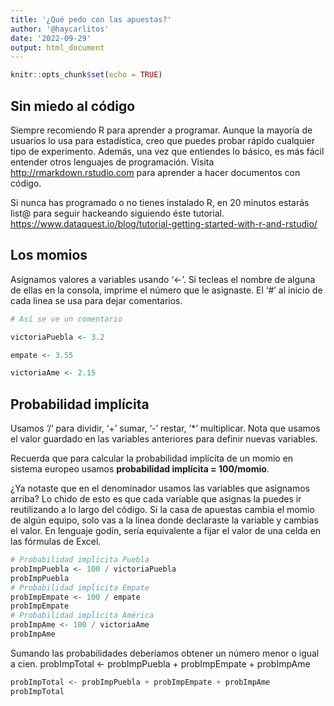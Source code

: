 ```yaml
---
title: '¿Qué pedo con las apuestas?'
author: '@haycarlitos'
date: '2022-09-29'
output: html_document
---
```


```r
knitr::opts_chunk$set(echo = TRUE)
```

## Sin miedo al código

Siempre recomiendo R para aprender a programar. Aunque la mayoría de usuarios lo usa para estadística, creo que puedes probar rápido cualquier tipo de experimento. Además, una vez que entiendes lo básico, es más fácil entender otros lenguajes de programación. Visita <http://rmarkdown.rstudio.com> para aprender a hacer documentos con código. 

Si nunca has programado o no tienes instalado R, en 20 minutos estarás list@ para seguir hackeando siguiendo éste tutorial. <https://www.dataquest.io/blog/tutorial-getting-started-with-r-and-rstudio/>

## Los momios

Asignamos valores a variables usando '<-'. Si tecleas el nombre de alguna de ellas en la consola, imprime el número que le
asignaste. El '#' al inicio de cada linea se usa para dejar comentarios.

```r
# Así se ve un comentario

victoriaPuebla <- 3.2 

empate <- 3.55

victoriaAme <- 2.15 
```

## Probabilidad implícita

Usamos '/' para dividir, '+' sumar, '-' restar, '*' multiplicar. Nota que usamos el valor guardado en las variables anteriores para definir nuevas variables. 

Recuerda que para calcular la probabilidad implícita de un momio en sistema europeo usamos 
**probabilidad implícita = 100/momio**.

¿Ya notaste que en el denominador usamos las variables que asignamos arriba? Lo chido de esto es que cada variable
que asignas la puedes ir reutilizando a lo largo del código. Si la casa de apuestas cambia el momio de algún equipo, solo vas a la linea donde declaraste la variable y cambias el valor. En lenguaje godín, sería equivalente a fijar el valor de una celda en las fórmulas de Excel.
```r
# Probabilidad impĺicita Puebla
probImpPuebla <- 100 / victoriaPuebla 
probImpPuebla
# Probabilidad impĺicita Empate
probImpEmpate <- 100 / empate
probImpEmpate
# Probabilidad impĺicita América
probImpAme <- 100 / victoriaAme
probImpAme
```

Sumando las probabilidades deberíamos obtener un número menor o igual a cien.
probImpTotal <- probImpPuebla + probImpEmpate + probImpAme
```r
probImpTotal <- probImpPuebla + probImpEmpate + probImpAme
probImpTotal
```

